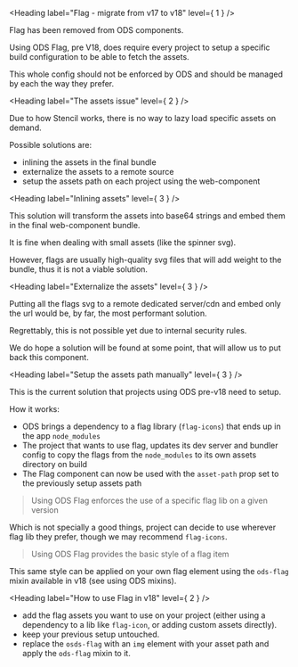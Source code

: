 
<Meta title="ODS Components/Flag" />

<Heading label="Flag - migrate from v17 to v18" level={ 1 } />

Flag has been removed from ODS components. <OdsBadge color="critical" label="Removed" size="sm" />

Using ODS Flag, pre V18, does require every project to setup a specific build configuration to be able to fetch the assets.

This whole config should not be enforced by ODS and should be managed by each the way they prefer.

<Heading label="The assets issue" level={ 2 } />

Due to how Stencil works, there is no way to lazy load specific assets on demand.

Possible solutions are:
- inlining the assets in the final bundle
- externalize the assets to a remote source
- setup the assets path on each project using the web-component

<Heading label="Inlining assets" level={ 3 } />

This solution will transform the assets into base64 strings and embed them in the final web-component bundle.

It is fine when dealing with small assets (like the spinner svg).

However, flags are usually high-quality svg files that will add weight to the bundle, thus it is not a viable solution.

<Heading label="Externalize the assets" level={ 3 } />

Putting all the flags svg to a remote dedicated server/cdn and embed only the url would be, by far, the most
performant solution.

Regrettably, this is not possible yet due to internal security rules.

We do hope a solution will be found at some point, that will allow us to put back this component.

<Heading label="Setup the assets path manually" level={ 3 } />

This is the current solution that projects using ODS pre-v18 need to setup.

How it works:
- ODS brings a dependency to a flag library (`flag-icons`) that ends up in the app `node_modules`
- The project that wants to use flag, updates its dev server and bundler config to copy the flags from the
`node_modules` to its own assets directory on build
- The Flag component can now be used with the `asset-path` prop set to the previously setup assets path

> Using ODS Flag enforces the use of a specific flag lib on a given version

Which is not specially a good things, project can decide to use wherever flag lib they prefer, though we may recommend
`flag-icons`.

> Using ODS Flag provides the basic style of a flag item

This same style can be applied on your own flag element using the `ods-flag` mixin available in v18 (see using ODS mixins).

<Heading label="How to use Flag in v18" level={ 2 } />

- add the flag assets you want to use on your project (either using a dependency to a lib like `flag-icon`, or adding custom assets directly).
- keep your previous setup untouched.
- replace the `osds-flag` with an `img` element with your asset path and apply the `ods-flag` mixin to it.

